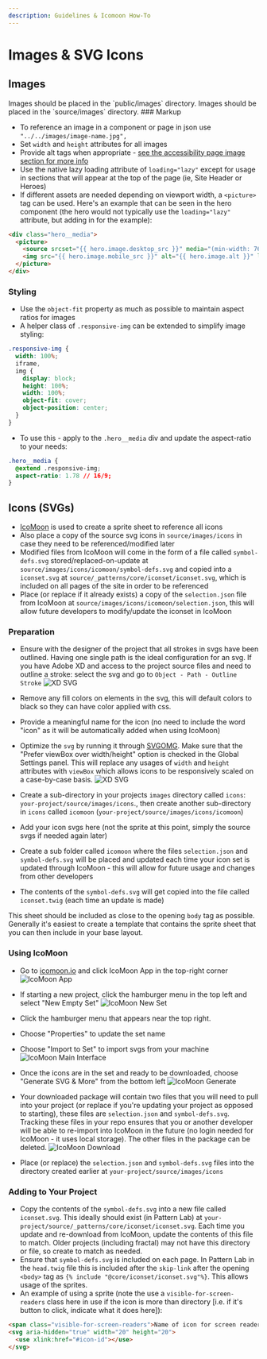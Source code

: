 ```yaml
---
description: Guidelines & Icomoon How-To
---
```



# Images & SVG Icons

## Images
<Tabs groupId="icl-versions">
  <TabItem value="v3.0" label="ICL Version 3+ (Astro)">
  Images should be placed in the `public/images` directory.
  </TabItem>
  <TabItem value="v2.0" label="ICL Version < 3 (Pattern Lab)">
    Images should be placed in the `source/images` directory.
  </TabItem>
</Tabs>
### Markup

- To reference an image in a component or page in json use `"../../images/image-name.jpg",`
- Set `width` and `height` attributes for all images
- Provide alt tags when appropriate - [see the accessibility page image section for more info](/docs/front-end/accessibility#images)
- Use the native lazy loading attribute of `loading="lazy"` except for usage in sections that will appear at the top of the page (ie, Site Header or Heroes)
- If different assets are needed depending on viewport width, a `<picture>` tag can be used. Here's an example that can be seen in the hero component (the hero would not typically use the `loading="lazy"` attribute, but adding in for the example):

```html
<div class="hero__media">
  <picture>
    <source srcset="{{ hero.image.desktop_src }}" media="(min-width: 768px)" />
    <img src="{{ hero.image.mobile_src }}" alt="{{ hero.image.alt }}" loading="lazy" width="1434" height="502" />
  </picture>
</div>
```

### Styling

- Use the `object-fit` property as much as possible to maintain aspect ratios for images
- A helper class of `.responsive-img` can be extended to simplify image styling:

```css
.responsive-img {
  width: 100%;
  iframe,
  img {
    display: block;
    height: 100%;
    width: 100%;
    object-fit: cover;
    object-position: center;
  }
}
```

- To use this - apply to the `.hero__media` div and update the aspect-ratio to your needs:

```css
.hero__media {
  @extend .responsive-img;
  aspect-ratio: 1.78 // 16/9;
}
```

## Icons (SVGs)

- [IcoMoon](https://icomoon.io/) is used to create a sprite sheet to reference all icons
- Also place a copy of the source svg icons in `source/images/icons` in case they need to be referenced/modified later
- Modified files from IcoMoon will come in the form of a file called `symbol-defs.svg` stored/replaced-on-update at `source/images/icons/icomoon/symbol-defs.svg` and copied into a `iconset.svg` at `source/_patterns/core/iconset/iconset.svg`, which is included on all pages of the site in order to be referenced
- Place (or replace if it already exists) a copy of the `selection.json` file from IcoMoon at `source/images/icons/icomoon/selection.json`, this will allow future developers to modify/update the iconset in IcoMoon


### Preparation

- Ensure with the designer of the project that all strokes in svgs have been outlined. Having one single path is the ideal configuration for an svg. If you have Adobe XD and access to the project source files and need to outline a stroke: select the svg and go to `Object - Path - Outline Stroke`
  ![XD SVG](_media/xd-svg.jpg)

- Remove any fill colors on elements in the svg, this will default colors to black so they can have color applied with css.
- Provide a meaningful name for the icon (no need to include the word "icon" as it will be automatically added when using IcoMoon)
- Optimize the `svg` by running it through [SVGOMG](https://jakearchibald.github.io/svgomg/). Make sure that the "Prefer viewBox over width/height" option is checked in the Global Settings panel. This will replace any usages of `width` and `height` attributes with `viewBox` which allows icons to be responsively scaled on a case-by-case basis.
  ![XD SVG](_media/svgomg.jpg)
- Create a sub-directory in your projects `images` directory called `icons`: `your-project/source/images/icons`., then create another sub-directory in `icons` called `icomoon` (`your-project/source/images/icons/icomoon`)
- Add your icon svgs here (not the sprite at this point, simply the source svgs if needed again later)
- Create a sub folder called `icomoon` where the files `selection.json` and `symbol-defs.svg` will be placed and updated each time your icon set is updated through IcoMoon - this will allow for future usage and changes from other developers
- The contents of the `symbol-defs.svg` will get copied into the file called `iconset.twig` (each time an update is made)

This sheet should be included as close to the opening `body` tag as possible. Generally it's easiest to create a template that contains the sprite sheet that you can then include in your base layout.

### Using IcoMoon

- Go to [icomoon.io](https://icomoon.io/) and click IcoMoon App in the top-right corner
  ![IcoMoon App](_media/icomoon-open.jpg)
- If starting a new project, click the hamburger menu in the top left and select "New Empty Set"
  ![IcoMoon New Set](_media/icomoon-new-project.jpg)

- Click the hamburger menu that appears near the top right.

- Choose "Properties" to update the set name
- Choose "Import to Set" to import svgs from your machine
  ![IcoMoon Main Interface](_media/icomoon-main-interface.jpg)
- Once the icons are in the set and ready to be downloaded, choose "Generate SVG & More" from the bottom left
  ![IcoMoon Generate](_media/icomoon-select-generate.jpg)

- Your downloaded package will contain two files that you will need to pull into your project (or replace if you're updating your project as opposed to starting), these files are `selection.json` and `symbol-defs.svg`. Tracking these files in your repo ensures that you or another developer will be able to re-import into IcoMoon in the future (no login needed for IcoMoon - it uses local storage). The other files in the package can be deleted.
  ![IcoMoon Download](_media/icomoon-download.jpg)

- Place (or replace) the `selection.json` and `symbol-defs.svg` files into the directory created earlier at `your-project/source/images/icons`

### Adding to Your Project

- Copy the contents of the `symbol-defs.svg` into a new file called `iconset.svg`. This ideally should exist (in Pattern Lab) at `your-project/source/_patterns/core/iconset/iconset.svg`. Each time you update and re-download from IcoMoon, update the contents of this file to match. Older projects (including fractal) may not have this directory or file, so create to match as needed.
- Ensure that `symbol-defs.svg` is included on each page. In Pattern Lab in the `head.twig` file this is included after the `skip-link` after the opening `<body>` tag as `{% include "@core/iconset/iconset.svg"%}`. This allows usage of the sprites.
- An example of using a sprite (note the use a `visible-for-screen-readers` class here in use if the icon is more than directory [i.e. if it's button to click, indicate what it does here]):

```html
<span class="visible-for-screen-readers">Name of icon for screen readers (if applicable)</span>
<svg aria-hidden="true" width="20" height="20">
  <use xlink:href="#icon-id"></use>
</svg>
```
